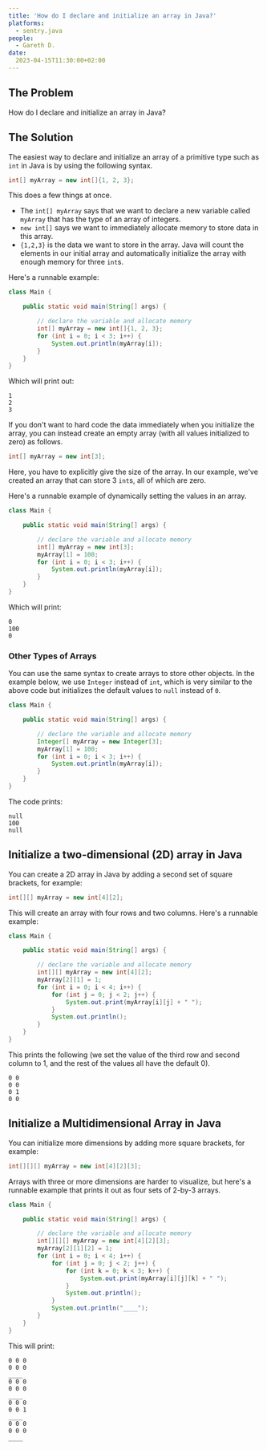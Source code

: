 ```yaml
---
title: 'How do I declare and initialize an array in Java?'
platforms: 
  - sentry.java
people: 
  - Gareth D.
date: 
  2023-04-15T11:30:00+02:00
---
```



## The Problem

How do I declare and initialize an array in Java?

## The Solution

The easiest way to declare and initialize an array of a primitive type such as `int` in Java is by using the following syntax.

```java
int[] myArray = new int[]{1, 2, 3};
```

This does a few things at once.

* The `int[] myArray` says that we want to declare a new variable called `myArray` that has the type of an array of integers.
* `new int[]` says we want to immediately allocate memory to store data in this array.
* `{1,2,3}` is the data we want to store in the array. Java will count the elements in our initial array and automatically initialize the array with enough memory for three `int`s.

Here's a runnable example:

```java
class Main {

    public static void main(String[] args) {

        // declare the variable and allocate memory
        int[] myArray = new int[]{1, 2, 3};
        for (int i = 0; i < 3; i++) {
            System.out.println(myArray[i]);
        }
    }
}
```

Which will print out:

```
1
2
3
```

If you don't want to hard code the data immediately when you initialize the array, you can instead create an empty array (with all values initialized to zero) as follows.

```java
int[] myArray = new int[3];
```

Here, you have to explicitly give the size of the array. In our example, we've created an array that can store 3 `int`s, all of which are zero.

Here's a runnable example of dynamically setting the values in an array.


```java
class Main {

    public static void main(String[] args) {

        // declare the variable and allocate memory
        int[] myArray = new int[3];
        myArray[1] = 100;
        for (int i = 0; i < 3; i++) {
            System.out.println(myArray[i]);
        }
    }
}
```

Which will print:

```
0
100
0
```

### Other Types of Arrays

You can use the same syntax to create arrays to store other objects. In the example below, we use `Integer` instead of `int`, which is very similar to the above code but initializes the default values to `null` instead of `0`.

```java
class Main {

    public static void main(String[] args) {

        // declare the variable and allocate memory
        Integer[] myArray = new Integer[3];
        myArray[1] = 100;
        for (int i = 0; i < 3; i++) {
            System.out.println(myArray[i]);
        }
    }
}
```

The code prints:

```
null
100
null
```

## Initialize a two-dimensional (2D) array in Java

You can create a 2D array in Java by adding a second set of square brackets, for example:

```java
int[][] myArray = new int[4][2];
```

This will create an array with four rows and two columns. Here's a runnable example:

```java
class Main {

    public static void main(String[] args) {

        // declare the variable and allocate memory
        int[][] myArray = new int[4][2];
        myArray[2][1] = 1;
        for (int i = 0; i < 4; i++) {
            for (int j = 0; j < 2; j++) {
                System.out.print(myArray[i][j] + " ");
            }
            System.out.println();
        }
    }
}
```

This prints the following (we set the value of the third row and second column to 1, and the rest of the values all have the default 0).

```
0 0
0 0
0 1
0 0
```

## Initialize a Multidimensional Array in Java

You can initialize more dimensions by adding more square brackets, for example:

```java
int[][][] myArray = new int[4][2][3];
```

Arrays with three or more dimensions are harder to visualize, but here's a runnable example that prints it out as four sets of 2-by-3 arrays.

```java
class Main {

    public static void main(String[] args) {

        // declare the variable and allocate memory
        int[][][] myArray = new int[4][2][3];
        myArray[2][1][2] = 1;
        for (int i = 0; i < 4; i++) {
            for (int j = 0; j < 2; j++) {
                for (int k = 0; k < 3; k++) {
                    System.out.print(myArray[i][j][k] + " ");
                }
                System.out.println();
            }
            System.out.println("____");
        }
    }
}
```

This will print:

```
0 0 0
0 0 0
____
0 0 0
0 0 0
____
0 0 0
0 0 1
____
0 0 0
0 0 0
____
```
